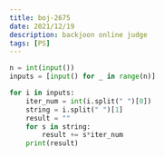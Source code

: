 ```yaml
---
title: boj-2675
date: 2021/12/19
description: backjoon online judge
tags: [PS]
---
```


```python
n = int(input())
inputs = [input() for _ in range(n)]

for i in inputs:
    iter_num = int(i.split(" ")[0])
    string = i.split(" ")[1]
    result = ""
    for s in string:
        result += s*iter_num
    print(result)
```
